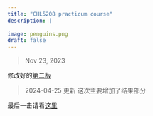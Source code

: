 ```yaml
---
title: "CHL5208 practicum course"
description: |
  
image: penguins.png
draft: false
---
```


> Nov 23, 2023




修改好的[第二版](static/slides/5208present1116.html#1)

> 2024-04-25 更新 这次主要增加了结果部分

最后一击请看[这里](CHL5208_LinYu_winter_term0425.pdf)
